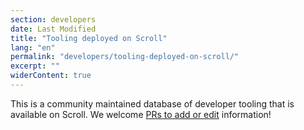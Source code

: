 ```yaml
---
section: developers
date: Last Modified
title: "Tooling deployed on Scroll"
lang: "en"
permalink: "developers/tooling-deployed-on-scroll/"
excerpt: ""
widerContent: true
---
```



This is a community maintained database of developer tooling that is available on Scroll. We welcome [PRs to add or edit](https://github.com/scroll-tech/scroll-documentation?tab=readme-ov-file#tooling-on-scroll) information!

<Aside type="danger" title="Products below are not tested by or endorsed by Scroll"></Aside>

<Tooling>
</Tooling>

